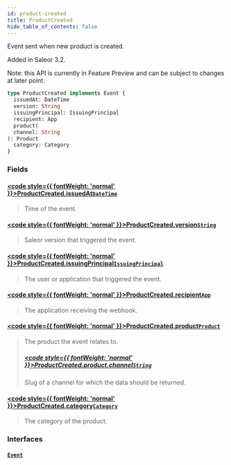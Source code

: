 ```yaml
---
id: product-created
title: ProductCreated
hide_table_of_contents: false
---
```








Event sent when new product is created.

Added in Saleor 3.2.

Note: this API is currently in Feature Preview and can be subject to changes at later point.

```graphql
type ProductCreated implements Event {
  issuedAt: DateTime
  version: String
  issuingPrincipal: IssuingPrincipal
  recipient: App
  product(
  channel: String
): Product
  category: Category
}
```


### Fields

#### [<code style={{ fontWeight: 'normal' }}>ProductCreated.<b>issuedAt</b></code>](#)<Bullet />[`DateTime`](../../../developer/api-reference/scalars/date-time) <Badge class="secondary" text="scalar"/>
> Time of the event.
> 

#### [<code style={{ fontWeight: 'normal' }}>ProductCreated.<b>version</b></code>](#)<Bullet />[`String`](../../../developer/api-reference/scalars/string) <Badge class="secondary" text="scalar"/>
> Saleor version that triggered the event.
> 

#### [<code style={{ fontWeight: 'normal' }}>ProductCreated.<b>issuingPrincipal</b></code>](#)<Bullet />[`IssuingPrincipal`](../../../developer/api-reference/unions/issuing-principal) <Badge class="secondary" text="union"/>
> The user or application that triggered the event.
> 

#### [<code style={{ fontWeight: 'normal' }}>ProductCreated.<b>recipient</b></code>](#)<Bullet />[`App`](../../../developer/api-reference/objects/app) <Badge class="secondary" text="object"/>
> The application receiving the webhook.
> 

#### [<code style={{ fontWeight: 'normal' }}>ProductCreated.<b>product</b></code>](#)<Bullet />[`Product`](../../../developer/api-reference/objects/product) <Badge class="secondary" text="object"/>
> The product the event relates to.
> ##### [<code style={{ fontWeight: 'normal' }}>ProductCreated.product.<b>channel</b></code>](#)<Bullet />[`String`](../../../developer/api-reference/scalars/string) <Badge class="secondary" text="scalar"/>
> Slug of a channel for which the data should be returned.
> 

#### [<code style={{ fontWeight: 'normal' }}>ProductCreated.<b>category</b></code>](#)<Bullet />[`Category`](../../../developer/api-reference/objects/category) <Badge class="secondary" text="object"/>
> The category of the product.
> 

### Interfaces

#### [`Event`](../../../developer/api-reference/interfaces/event) <Badge class="secondary" text="interface"/>
> 
> 





